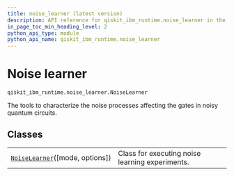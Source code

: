 ```yaml
---
title: noise_learner (latest version)
description: API reference for qiskit_ibm_runtime.noise_learner in the latest version of qiskit-ibm-runtime
in_page_toc_min_heading_level: 2
python_api_type: module
python_api_name: qiskit_ibm_runtime.noise_learner
---
```


<span id="noise-learner-qiskit-ibm-runtime-noise-learner-noiselearner" />

<span id="module-qiskit_ibm_runtime.noise_learner" />

# Noise learner

`qiskit_ibm_runtime.noise_learner.NoiseLearner`

The tools to characterize the noise processes affecting the gates in noisy quantum circuits.

## Classes

|                                                                                                                                   |                                                 |
| --------------------------------------------------------------------------------------------------------------------------------- | ----------------------------------------------- |
| [`NoiseLearner`](qiskit_ibm_runtime.noise_learner.NoiseLearner "qiskit_ibm_runtime.noise_learner.NoiseLearner")(\[mode, options]) | Class for executing noise learning experiments. |

